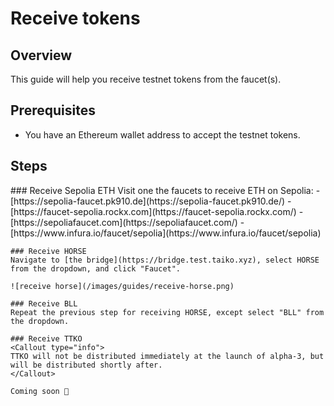 
# Receive tokens

## Overview

This guide will help you receive testnet tokens from the faucet(s).

## Prerequisites

- You have an Ethereum wallet address to accept the testnet tokens.

## Steps

<Steps>
    ### Receive Sepolia ETH
    Visit one the faucets to receive ETH on Sepolia:
      - [https://sepolia-faucet.pk910.de](https://sepolia-faucet.pk910.de/)
      - [https://faucet-sepolia.rockx.com](https://faucet-sepolia.rockx.com/)
      - [https://sepoliafaucet.com](https://sepoliafaucet.com/)
      - [https://www.infura.io/faucet/sepolia](https://www.infura.io/faucet/sepolia)

    ### Receive HORSE
    Navigate to [the bridge](https://bridge.test.taiko.xyz), select HORSE from the dropdown, and click "Faucet".

    ![receive horse](/images/guides/receive-horse.png)

    ### Receive BLL
    Repeat the previous step for receiving HORSE, except select "BLL" from the dropdown.

    ### Receive TTKO
    <Callout type="info">
    TTKO will not be distributed immediately at the launch of alpha-3, but will be distributed shortly after.
    </Callout>

    Coming soon 👀
</Steps>
